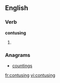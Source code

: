 ==English==

===Verb===
'''contusing'''

# {{present participle of|[[contuse]]}}

===Anagrams===
* [[countings#English|countings]]

[[fr:contusing]]
[[vi:contusing]]